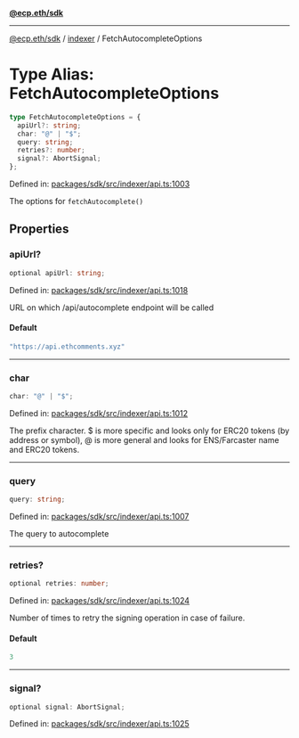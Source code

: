 [**@ecp.eth/sdk**](../../index.mdx)

***

[@ecp.eth/sdk](/sdk-reference/index.mdx) / [indexer](/sdk-reference/indexer/index.mdx) / FetchAutocompleteOptions

# Type Alias: FetchAutocompleteOptions

```ts
type FetchAutocompleteOptions = {
  apiUrl?: string;
  char: "@" | "$";
  query: string;
  retries?: number;
  signal?: AbortSignal;
};
```

Defined in: [packages/sdk/src/indexer/api.ts:1003](https://github.com/ecp-eth/comments-monorepo/blob/main/packages/sdk/src/indexer/api.ts#L1003)

The options for `fetchAutocomplete()`

## Properties

### apiUrl?

```ts
optional apiUrl: string;
```

Defined in: [packages/sdk/src/indexer/api.ts:1018](https://github.com/ecp-eth/comments-monorepo/blob/main/packages/sdk/src/indexer/api.ts#L1018)

URL on which /api/autocomplete endpoint will be called

#### Default

```ts
"https://api.ethcomments.xyz"
```

***

### char

```ts
char: "@" | "$";
```

Defined in: [packages/sdk/src/indexer/api.ts:1012](https://github.com/ecp-eth/comments-monorepo/blob/main/packages/sdk/src/indexer/api.ts#L1012)

The prefix character. $ is more specific and looks only for ERC20 tokens (by address or symbol),
@ is more general and looks for ENS/Farcaster name and ERC20 tokens.

***

### query

```ts
query: string;
```

Defined in: [packages/sdk/src/indexer/api.ts:1007](https://github.com/ecp-eth/comments-monorepo/blob/main/packages/sdk/src/indexer/api.ts#L1007)

The query to autocomplete

***

### retries?

```ts
optional retries: number;
```

Defined in: [packages/sdk/src/indexer/api.ts:1024](https://github.com/ecp-eth/comments-monorepo/blob/main/packages/sdk/src/indexer/api.ts#L1024)

Number of times to retry the signing operation in case of failure.

#### Default

```ts
3
```

***

### signal?

```ts
optional signal: AbortSignal;
```

Defined in: [packages/sdk/src/indexer/api.ts:1025](https://github.com/ecp-eth/comments-monorepo/blob/main/packages/sdk/src/indexer/api.ts#L1025)
